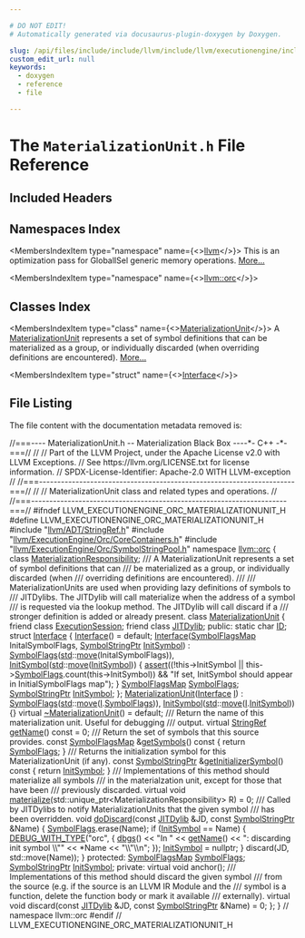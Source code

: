 ```yaml
---

# DO NOT EDIT!
# Automatically generated via docusaurus-plugin-doxygen by Doxygen.

slug: /api/files/include/include/llvm/include/llvm/executionengine/include/llvm/executionengine/orc/materializationunit-h
custom_edit_url: null
keywords:
  - doxygen
  - reference
  - file

---
```





# The `MaterializationUnit.h` File Reference

<DoxygenPage pluginConfig={pluginConfig}>



## Included Headers

<IncludesList>
<IncludesListItem
  filePath="llvm/ADT/StringRef.h"
  permalink="/docs/api/files/include/include/llvm/include/llvm/adt/stringref-h"
  isLocal="true" />
<IncludesListItem
  filePath="llvm/ExecutionEngine/Orc/CoreContainers.h"
  permalink="/docs/api/files/include/include/llvm/include/llvm/executionengine/include/llvm/executionengine/orc/corecontainers-h"
  isLocal="true" />
<IncludesListItem
  filePath="llvm/ExecutionEngine/Orc/SymbolStringPool.h"
  permalink="/docs/api/files/include/include/llvm/include/llvm/executionengine/include/llvm/executionengine/orc/symbolstringpool-h"
  isLocal="true" />
</IncludesList>

## Namespaces Index

<MembersIndex>

<MembersIndexItem
  type="namespace"
  name={<><a href="/docs/api/namespaces/llvm">llvm</a></>}>
This is an optimization pass for GlobalISel generic memory operations. <a href="/docs/api/namespaces/llvm/#details">More...</a>
</MembersIndexItem>

<MembersIndexItem
  type="namespace"
  name={<><a href="/docs/api/namespaces/llvm/orc">llvm::orc</a></>}>
</MembersIndexItem>

</MembersIndex>

## Classes Index

<MembersIndex>

<MembersIndexItem
  type="class"
  name={<><a href="/docs/api/classes/llvm/orc/materializationunit">MaterializationUnit</a></>}>
A <a href="/docs/api/classes/llvm/orc/materializationunit">MaterializationUnit</a> represents a set of symbol definitions that can be materialized as a group, or individually discarded (when overriding definitions are encountered). <a href="/docs/api/classes/llvm/orc/materializationunit/#details">More...</a>
</MembersIndexItem>

<MembersIndexItem
  type="struct"
  name={<><a href="/docs/api/structs/llvm/orc/materializationunit/interface">Interface</a></>}>
</MembersIndexItem>

</MembersIndex>


## File Listing

The file content with the documentation metadata removed is:

<ProgramListing>

<Link id="l00001" /><CodeLine lineNumber="1"><Highlight kind="comment">//===---- MaterializationUnit.h -- Materialization Black Box ----&#42;- C++ -&#42;-===//</Highlight><Highlight kind="normal"></Highlight></CodeLine>
<Link id="l00002" /><CodeLine lineNumber="2"><Highlight kind="normal"></Highlight><Highlight kind="comment">//</Highlight><Highlight kind="normal"></Highlight></CodeLine>
<Link id="l00003" /><CodeLine lineNumber="3"><Highlight kind="normal"></Highlight><Highlight kind="comment">// Part of the LLVM Project, under the Apache License v2.0 with LLVM Exceptions.</Highlight><Highlight kind="normal"></Highlight></CodeLine>
<Link id="l00004" /><CodeLine lineNumber="4"><Highlight kind="normal"></Highlight><Highlight kind="comment">// See https://llvm.org/LICENSE.txt for license information.</Highlight><Highlight kind="normal"></Highlight></CodeLine>
<Link id="l00005" /><CodeLine lineNumber="5"><Highlight kind="normal"></Highlight><Highlight kind="comment">// SPDX-License-Identifier: Apache-2.0 WITH LLVM-exception</Highlight><Highlight kind="normal"></Highlight></CodeLine>
<Link id="l00006" /><CodeLine lineNumber="6"><Highlight kind="normal"></Highlight><Highlight kind="comment">//</Highlight><Highlight kind="normal"></Highlight></CodeLine>
<Link id="l00007" /><CodeLine lineNumber="7"><Highlight kind="normal"></Highlight><Highlight kind="comment">//===----------------------------------------------------------------------===//</Highlight><Highlight kind="normal"></Highlight></CodeLine>
<Link id="l00008" /><CodeLine lineNumber="8"><Highlight kind="normal"></Highlight><Highlight kind="comment">//</Highlight><Highlight kind="normal"></Highlight></CodeLine>
<Link id="l00009" /><CodeLine lineNumber="9"><Highlight kind="normal"></Highlight><Highlight kind="comment">// MaterializationUnit class and related types and operations.</Highlight><Highlight kind="normal"></Highlight></CodeLine>
<Link id="l00010" /><CodeLine lineNumber="10"><Highlight kind="normal"></Highlight><Highlight kind="comment">//</Highlight><Highlight kind="normal"></Highlight></CodeLine>
<Link id="l00011" /><CodeLine lineNumber="11"><Highlight kind="normal"></Highlight><Highlight kind="comment">//===----------------------------------------------------------------------===//</Highlight><Highlight kind="normal"></Highlight></CodeLine>
<Link id="l00012" /><CodeLine lineNumber="12"><Highlight kind="normal"></Highlight></CodeLine>
<Link id="l00013" /><CodeLine lineNumber="13"><Highlight kind="normal"></Highlight><Highlight kind="preprocessor">#ifndef LLVM&#95;EXECUTIONENGINE&#95;ORC&#95;MATERIALIZATIONUNIT&#95;H</Highlight><Highlight kind="normal"></Highlight></CodeLine>
<Link id="l00014" /><CodeLine lineNumber="14"><Highlight kind="normal"></Highlight><Highlight kind="preprocessor">#define LLVM&#95;EXECUTIONENGINE&#95;ORC&#95;MATERIALIZATIONUNIT&#95;H</Highlight><Highlight kind="normal"></Highlight></CodeLine>
<Link id="l00015" /><CodeLine lineNumber="15"><Highlight kind="normal"></Highlight></CodeLine>
<Link id="l00016" /><CodeLine lineNumber="16"><Highlight kind="normal"></Highlight><Highlight kind="preprocessor">#include &quot;<a href="/docs/api/files/include/include/llvm/include/llvm/adt/stringref-h">llvm/ADT/StringRef.h</a>&quot;</Highlight><Highlight kind="normal"></Highlight></CodeLine>
<Link id="l00017" /><CodeLine lineNumber="17"><Highlight kind="normal"></Highlight><Highlight kind="preprocessor">#include &quot;<a href="/docs/api/files/include/include/llvm/include/llvm/executionengine/include/llvm/executionengine/orc/corecontainers-h">llvm/ExecutionEngine/Orc/CoreContainers.h</a>&quot;</Highlight><Highlight kind="normal"></Highlight></CodeLine>
<Link id="l00018" /><CodeLine lineNumber="18"><Highlight kind="normal"></Highlight><Highlight kind="preprocessor">#include &quot;<a href="/docs/api/files/include/include/llvm/include/llvm/executionengine/include/llvm/executionengine/orc/symbolstringpool-h">llvm/ExecutionEngine/Orc/SymbolStringPool.h</a>&quot;</Highlight><Highlight kind="normal"></Highlight></CodeLine>
<Link id="l00019" /><CodeLine lineNumber="19"><Highlight kind="normal"></Highlight></CodeLine>
<Link id="l00020" /><CodeLine lineNumber="20"><Highlight kind="normal"></Highlight><Highlight kind="keyword">namespace </Highlight><Highlight kind="normal"><a href="/docs/api/namespaces/llvm/orc">llvm::orc</a> &#123;</Highlight></CodeLine>
<Link id="l00021" /><CodeLine lineNumber="21"><Highlight kind="normal"></Highlight></CodeLine>
<Link id="l00022" /><CodeLine lineNumber="22"><Highlight kind="normal"></Highlight><Highlight kind="keyword">class </Highlight><Highlight kind="normal"><a href="/docs/api/classes/llvm/orc/materializationresponsibility">MaterializationResponsibility</a>;</Highlight></CodeLine>
<Link id="l00023" /><CodeLine lineNumber="23"><Highlight kind="normal"></Highlight><Highlight kind="comment"></Highlight></CodeLine>
<Link id="l00024" /><CodeLine lineNumber="24"><Highlight kind="comment">/// A MaterializationUnit represents a set of symbol definitions that can</Highlight></CodeLine>
<Link id="l00025" /><CodeLine lineNumber="25"><Highlight kind="comment">///        be materialized as a group, or individually discarded (when</Highlight></CodeLine>
<Link id="l00026" /><CodeLine lineNumber="26"><Highlight kind="comment">///        overriding definitions are encountered).</Highlight></CodeLine>
<Link id="l00027" /><CodeLine lineNumber="27"><Highlight kind="comment">///</Highlight></CodeLine>
<Link id="l00028" /><CodeLine lineNumber="28"><Highlight kind="comment">/// MaterializationUnits are used when providing lazy definitions of symbols to</Highlight></CodeLine>
<Link id="l00029" /><CodeLine lineNumber="29"><Highlight kind="comment">/// JITDylibs. The JITDylib will call materialize when the address of a symbol</Highlight></CodeLine>
<Link id="l00030" /><CodeLine lineNumber="30"><Highlight kind="comment">/// is requested via the lookup method. The JITDylib will call discard if a</Highlight></CodeLine>
<Link id="l00031" /><CodeLine lineNumber="31"><Highlight kind="comment">/// stronger definition is added or already present.</Highlight><Highlight kind="normal"></Highlight></CodeLine>
<Link id="l00032" /><CodeLine lineNumber="32" lineLink="/docs/api/classes/llvm/orc/materializationunit"><Highlight kind="normal"></Highlight><Highlight kind="keyword">class </Highlight><Highlight kind="normal"><a href="/docs/api/classes/llvm/orc/materializationunit/#a1233ea2ef51205e4954cdc12e7bc2d81">MaterializationUnit</a> &#123;</Highlight></CodeLine>
<Link id="l00033" /><CodeLine lineNumber="33" lineLink="/docs/api/classes/llvm/orc/materializationunit/#ae073d99ba71b23b530556f075655fc61"><Highlight kind="normal">  </Highlight><Highlight kind="keyword">friend</Highlight><Highlight kind="normal"> </Highlight><Highlight kind="keyword">class </Highlight><Highlight kind="normal"><a href="/docs/api/classes/llvm/orc/materializationunit/#ae073d99ba71b23b530556f075655fc61">ExecutionSession</a>;</Highlight></CodeLine>
<Link id="l00034" /><CodeLine lineNumber="34" lineLink="/docs/api/classes/llvm/orc/materializationunit/#a235f764fe0f700836f89667ef5a0033b"><Highlight kind="normal">  </Highlight><Highlight kind="keyword">friend</Highlight><Highlight kind="normal"> </Highlight><Highlight kind="keyword">class </Highlight><Highlight kind="normal"><a href="/docs/api/classes/llvm/orc/materializationunit/#a235f764fe0f700836f89667ef5a0033b">JITDylib</a>;</Highlight></CodeLine>
<Link id="l00035" /><CodeLine lineNumber="35"><Highlight kind="normal"></Highlight></CodeLine>
<Link id="l00036" /><CodeLine lineNumber="36"><Highlight kind="normal"></Highlight><Highlight kind="keyword">public</Highlight><Highlight kind="normal">:</Highlight></CodeLine>
<Link id="l00037" /><CodeLine lineNumber="37" lineLink="/docs/api/classes/llvm/orc/materializationunit/#a0f5d75c54ddbca56c0c801d4b7e2870d"><Highlight kind="normal">  </Highlight><Highlight kind="keyword">static</Highlight><Highlight kind="normal"> </Highlight><Highlight kind="keywordtype">char</Highlight><Highlight kind="normal"> <a href="/docs/api/classes/llvm/orc/materializationunit/#a0f5d75c54ddbca56c0c801d4b7e2870d">ID</a>;</Highlight></CodeLine>
<Link id="l00038" /><CodeLine lineNumber="38"><Highlight kind="normal"></Highlight></CodeLine>
<Link id="l00039" /><CodeLine lineNumber="39" lineLink="/docs/api/structs/llvm/orc/materializationunit/interface"><Highlight kind="normal">  </Highlight><Highlight kind="keyword">struct </Highlight><Highlight kind="normal"><a href="/docs/api/structs/llvm/orc/materializationunit/interface/#a3585f891b0227c088a1e39a06bd37fcf">Interface</a> &#123;</Highlight></CodeLine>
<Link id="l00040" /><CodeLine lineNumber="40" lineLink="/docs/api/structs/llvm/orc/materializationunit/interface/#a3585f891b0227c088a1e39a06bd37fcf"><Highlight kind="normal">    <a href="/docs/api/structs/llvm/orc/materializationunit/interface/#a3585f891b0227c088a1e39a06bd37fcf">Interface</a>() = </Highlight><Highlight kind="keywordflow">default</Highlight><Highlight kind="normal">;</Highlight></CodeLine>
<Link id="l00041" /><CodeLine lineNumber="41" lineLink="/docs/api/structs/llvm/orc/materializationunit/interface/#af2bb4a95b8709be923ed176fbc50c71f"><Highlight kind="normal">    <a href="/docs/api/structs/llvm/orc/materializationunit/interface/#af2bb4a95b8709be923ed176fbc50c71f">Interface</a>(<a href="/docs/api/namespaces/llvm/orc/#afd6431981e7fdfd4b5d2794f04d7d913">SymbolFlagsMap</a> InitalSymbolFlags, <a href="/docs/api/classes/llvm/orc/symbolstringptr">SymbolStringPtr</a> <a href="/docs/api/structs/llvm/orc/materializationunit/interface/#ae84ce7aa9f7158e55dde1e5c71e9451b">InitSymbol</a>)</Highlight></CodeLine>
<Link id="l00042" /><CodeLine lineNumber="42"><Highlight kind="normal">        : <a href="/docs/api/structs/llvm/orc/materializationunit/interface/#a01cc8573508b1f5e29fdb4ea78cf2bae">SymbolFlags</a>(<a href="/docs/api/namespaces/std">std</a>::<a href="/docs/api/namespaces/llvm/#abfc9c7ecf70f66901e439f7c04ef3dbb">move</a>(InitalSymbolFlags)),</Highlight></CodeLine>
<Link id="l00043" /><CodeLine lineNumber="43"><Highlight kind="normal">          <a href="/docs/api/structs/llvm/orc/materializationunit/interface/#ae84ce7aa9f7158e55dde1e5c71e9451b">InitSymbol</a>(<a href="/docs/api/namespaces/std">std</a>::<a href="/docs/api/namespaces/llvm/#abfc9c7ecf70f66901e439f7c04ef3dbb">move</a>(<a href="/docs/api/structs/llvm/orc/materializationunit/interface/#ae84ce7aa9f7158e55dde1e5c71e9451b">InitSymbol</a>)) &#123;</Highlight></CodeLine>
<Link id="l00044" /><CodeLine lineNumber="44"><Highlight kind="normal">      <a href="/docs/api/files/lib/lib/target/lib/target/amdgpu/silowercontrolflow-cpp/#a4868c5d81c5ccc98c47aeab6244346a0">assert</a>((!this-&gt;InitSymbol || this-&gt;<a href="/docs/api/structs/llvm/orc/materializationunit/interface/#a01cc8573508b1f5e29fdb4ea78cf2bae">SymbolFlags</a>.count(this-&gt;InitSymbol)) &amp;&amp;</Highlight></CodeLine>
<Link id="l00045" /><CodeLine lineNumber="45"><Highlight kind="normal">             </Highlight><Highlight kind="stringliteral">&quot;If set, InitSymbol should appear in InitialSymbolFlags map&quot;</Highlight><Highlight kind="normal">);</Highlight></CodeLine>
<Link id="l00046" /><CodeLine lineNumber="46"><Highlight kind="normal">    &#125;</Highlight></CodeLine>
<Link id="l00047" /><CodeLine lineNumber="47"><Highlight kind="normal"></Highlight></CodeLine>
<Link id="l00048" /><CodeLine lineNumber="48" lineLink="/docs/api/structs/llvm/orc/materializationunit/interface/#a01cc8573508b1f5e29fdb4ea78cf2bae"><Highlight kind="normal">    <a href="/docs/api/namespaces/llvm/orc/#afd6431981e7fdfd4b5d2794f04d7d913">SymbolFlagsMap</a> <a href="/docs/api/structs/llvm/orc/materializationunit/interface/#a01cc8573508b1f5e29fdb4ea78cf2bae">SymbolFlags</a>;</Highlight></CodeLine>
<Link id="l00049" /><CodeLine lineNumber="49" lineLink="/docs/api/structs/llvm/orc/materializationunit/interface/#ae84ce7aa9f7158e55dde1e5c71e9451b"><Highlight kind="normal">    <a href="/docs/api/classes/llvm/orc/symbolstringptr">SymbolStringPtr</a> <a href="/docs/api/structs/llvm/orc/materializationunit/interface/#ae84ce7aa9f7158e55dde1e5c71e9451b">InitSymbol</a>;</Highlight></CodeLine>
<Link id="l00050" /><CodeLine lineNumber="50"><Highlight kind="normal">  &#125;;</Highlight></CodeLine>
<Link id="l00051" /><CodeLine lineNumber="51"><Highlight kind="normal"></Highlight></CodeLine>
<Link id="l00052" /><CodeLine lineNumber="52" lineLink="/docs/api/classes/llvm/orc/materializationunit/#a1233ea2ef51205e4954cdc12e7bc2d81"><Highlight kind="normal">  <a href="/docs/api/classes/llvm/orc/materializationunit/#a1233ea2ef51205e4954cdc12e7bc2d81">MaterializationUnit</a>(<a href="/docs/api/structs/llvm/orc/materializationunit/interface">Interface</a> <a href="/docs/api/files/lib/lib/support/md5-cpp/#ac0eafdc9ee161b71e7af98af736952fd">I</a>)</Highlight></CodeLine>
<Link id="l00053" /><CodeLine lineNumber="53"><Highlight kind="normal">      : <a href="/docs/api/classes/llvm/orc/materializationunit/#a387220b1a2a52bb23b83009c9c33527a">SymbolFlags</a>(<a href="/docs/api/namespaces/std">std</a>::<a href="/docs/api/namespaces/llvm/#abfc9c7ecf70f66901e439f7c04ef3dbb">move</a>(<a href="/docs/api/files/lib/lib/support/md5-cpp/#ac0eafdc9ee161b71e7af98af736952fd">I</a>.<a href="/docs/api/classes/llvm/orc/materializationunit/#a387220b1a2a52bb23b83009c9c33527a">SymbolFlags</a>)),</Highlight></CodeLine>
<Link id="l00054" /><CodeLine lineNumber="54"><Highlight kind="normal">        <a href="/docs/api/classes/llvm/orc/materializationunit/#a2d3b77ff8ea5f0bcf4ba2ec912ee0c58">InitSymbol</a>(<a href="/docs/api/namespaces/std">std</a>::<a href="/docs/api/namespaces/llvm/#abfc9c7ecf70f66901e439f7c04ef3dbb">move</a>(<a href="/docs/api/files/lib/lib/support/md5-cpp/#ac0eafdc9ee161b71e7af98af736952fd">I</a>.<a href="/docs/api/classes/llvm/orc/materializationunit/#a2d3b77ff8ea5f0bcf4ba2ec912ee0c58">InitSymbol</a>)) &#123;&#125;</Highlight></CodeLine>
<Link id="l00055" /><CodeLine lineNumber="55" lineLink="/docs/api/classes/llvm/orc/materializationunit/#af1519092c27c674e6c01e52e99162fb6"><Highlight kind="normal">  </Highlight><Highlight kind="keyword">virtual</Highlight><Highlight kind="normal"> <a href="/docs/api/classes/llvm/orc/materializationunit/#af1519092c27c674e6c01e52e99162fb6">~MaterializationUnit</a>() = </Highlight><Highlight kind="keywordflow">default</Highlight><Highlight kind="normal">;</Highlight></CodeLine>
<Link id="l00056" /><CodeLine lineNumber="56"><Highlight kind="normal"></Highlight><Highlight kind="comment"></Highlight></CodeLine>
<Link id="l00057" /><CodeLine lineNumber="57"><Highlight kind="comment">  /// Return the name of this materialization unit. Useful for debugging</Highlight></CodeLine>
<Link id="l00058" /><CodeLine lineNumber="58"><Highlight kind="comment">  /// output.</Highlight><Highlight kind="normal"></Highlight></CodeLine>
<Link id="l00059" /><CodeLine lineNumber="59" lineLink="/docs/api/classes/llvm/orc/materializationunit/#a1c2e2986d77d9e3cc3d1c64e6e8f35ad"><Highlight kind="normal">  </Highlight><Highlight kind="keyword">virtual</Highlight><Highlight kind="normal"> <a href="/docs/api/classes/llvm/stringref">StringRef</a> <a href="/docs/api/classes/llvm/orc/materializationunit/#a1c2e2986d77d9e3cc3d1c64e6e8f35ad">getName</a>() </Highlight><Highlight kind="keyword">const</Highlight><Highlight kind="normal"> = 0;</Highlight></CodeLine>
<Link id="l00060" /><CodeLine lineNumber="60"><Highlight kind="normal"></Highlight><Highlight kind="comment"></Highlight></CodeLine>
<Link id="l00061" /><CodeLine lineNumber="61"><Highlight kind="comment">  /// Return the set of symbols that this source provides.</Highlight><Highlight kind="normal"></Highlight></CodeLine>
<Link id="l00062" /><CodeLine lineNumber="62" lineLink="/docs/api/classes/llvm/orc/materializationunit/#a4801b1c74dd252cadcf1ff1fd9852a83"><Highlight kind="normal">  </Highlight><Highlight kind="keyword">const</Highlight><Highlight kind="normal"> <a href="/docs/api/namespaces/llvm/orc/#afd6431981e7fdfd4b5d2794f04d7d913">SymbolFlagsMap</a> &amp;<a href="/docs/api/classes/llvm/orc/materializationunit/#a4801b1c74dd252cadcf1ff1fd9852a83">getSymbols</a>()</Highlight><Highlight kind="keyword"> const </Highlight><Highlight kind="normal">&#123; </Highlight><Highlight kind="keywordflow">return</Highlight><Highlight kind="normal"> <a href="/docs/api/classes/llvm/orc/materializationunit/#a387220b1a2a52bb23b83009c9c33527a">SymbolFlags</a>; &#125;</Highlight></CodeLine>
<Link id="l00063" /><CodeLine lineNumber="63"><Highlight kind="normal"></Highlight><Highlight kind="comment"></Highlight></CodeLine>
<Link id="l00064" /><CodeLine lineNumber="64"><Highlight kind="comment">  /// Returns the initialization symbol for this MaterializationUnit (if any).</Highlight><Highlight kind="normal"></Highlight></CodeLine>
<Link id="l00065" /><CodeLine lineNumber="65" lineLink="/docs/api/classes/llvm/orc/materializationunit/#a99d1933cb59ec5527b4c025ae7027216"><Highlight kind="normal">  </Highlight><Highlight kind="keyword">const</Highlight><Highlight kind="normal"> <a href="/docs/api/classes/llvm/orc/symbolstringptr">SymbolStringPtr</a> &amp;<a href="/docs/api/classes/llvm/orc/materializationunit/#a99d1933cb59ec5527b4c025ae7027216">getInitializerSymbol</a>()</Highlight><Highlight kind="keyword"> const </Highlight><Highlight kind="normal">&#123; </Highlight><Highlight kind="keywordflow">return</Highlight><Highlight kind="normal"> <a href="/docs/api/classes/llvm/orc/materializationunit/#a2d3b77ff8ea5f0bcf4ba2ec912ee0c58">InitSymbol</a>; &#125;</Highlight></CodeLine>
<Link id="l00066" /><CodeLine lineNumber="66"><Highlight kind="normal"></Highlight><Highlight kind="comment"></Highlight></CodeLine>
<Link id="l00067" /><CodeLine lineNumber="67"><Highlight kind="comment">  /// Implementations of this method should materialize all symbols</Highlight></CodeLine>
<Link id="l00068" /><CodeLine lineNumber="68"><Highlight kind="comment">  ///        in the materialzation unit, except for those that have been</Highlight></CodeLine>
<Link id="l00069" /><CodeLine lineNumber="69"><Highlight kind="comment">  ///        previously discarded.</Highlight><Highlight kind="normal"></Highlight></CodeLine>
<Link id="l00070" /><CodeLine lineNumber="70"><Highlight kind="normal">  </Highlight><Highlight kind="keyword">virtual</Highlight><Highlight kind="normal"> </Highlight><Highlight kind="keywordtype">void</Highlight><Highlight kind="normal"></Highlight></CodeLine>
<Link id="l00071" /><CodeLine lineNumber="71" lineLink="/docs/api/classes/llvm/orc/materializationunit/#a799a73fe8db7676284a0dca2186f77fe"><Highlight kind="normal">  <a href="/docs/api/classes/llvm/orc/materializationunit/#a799a73fe8db7676284a0dca2186f77fe">materialize</a>(std::unique&#95;ptr&lt;MaterializationResponsibility&gt; R) = 0;</Highlight></CodeLine>
<Link id="l00072" /><CodeLine lineNumber="72"><Highlight kind="normal"></Highlight><Highlight kind="comment"></Highlight></CodeLine>
<Link id="l00073" /><CodeLine lineNumber="73"><Highlight kind="comment">  /// Called by JITDylibs to notify MaterializationUnits that the given symbol</Highlight></CodeLine>
<Link id="l00074" /><CodeLine lineNumber="74"><Highlight kind="comment">  /// has been overridden.</Highlight><Highlight kind="normal"></Highlight></CodeLine>
<Link id="l00075" /><CodeLine lineNumber="75" lineLink="/docs/api/classes/llvm/orc/materializationunit/#ab8c8d446cce25395b56f033db03591f7"><Highlight kind="normal">  </Highlight><Highlight kind="keywordtype">void</Highlight><Highlight kind="normal"> <a href="/docs/api/classes/llvm/orc/materializationunit/#ab8c8d446cce25395b56f033db03591f7">doDiscard</a>(</Highlight><Highlight kind="keyword">const</Highlight><Highlight kind="normal"> <a href="/docs/api/classes/llvm/orc/materializationunit/#a235f764fe0f700836f89667ef5a0033b">JITDylib</a> &amp;JD, </Highlight><Highlight kind="keyword">const</Highlight><Highlight kind="normal"> <a href="/docs/api/classes/llvm/orc/symbolstringptr">SymbolStringPtr</a> &amp;Name) &#123;</Highlight></CodeLine>
<Link id="l00076" /><CodeLine lineNumber="76"><Highlight kind="normal">    <a href="/docs/api/classes/llvm/orc/materializationunit/#a387220b1a2a52bb23b83009c9c33527a">SymbolFlags</a>.erase(Name);</Highlight></CodeLine>
<Link id="l00077" /><CodeLine lineNumber="77"><Highlight kind="normal">    </Highlight><Highlight kind="keywordflow">if</Highlight><Highlight kind="normal"> (<a href="/docs/api/classes/llvm/orc/materializationunit/#a2d3b77ff8ea5f0bcf4ba2ec912ee0c58">InitSymbol</a> == Name) &#123;</Highlight></CodeLine>
<Link id="l00078" /><CodeLine lineNumber="78"><Highlight kind="normal">      <a href="/docs/api/files/include/include/llvm/include/llvm/support/debug-h/#a3fcdc9f30e5e8b9ea4da99868a8ae4a9">DEBUG&#95;WITH&#95;TYPE</a>(</Highlight><Highlight kind="stringliteral">&quot;orc&quot;</Highlight><Highlight kind="normal">, &#123;</Highlight></CodeLine>
<Link id="l00079" /><CodeLine lineNumber="79"><Highlight kind="normal">        <a href="/docs/api/namespaces/llvm/#a7c46c742c31be54870e2038048e6b391">dbgs</a>() &lt;&lt; </Highlight><Highlight kind="stringliteral">&quot;In &quot;</Highlight><Highlight kind="normal"> &lt;&lt; <a href="/docs/api/classes/llvm/orc/materializationunit/#a1c2e2986d77d9e3cc3d1c64e6e8f35ad">getName</a>() &lt;&lt; </Highlight><Highlight kind="stringliteral">&quot;: discarding init symbol \\&quot;&quot;</Highlight><Highlight kind="normal"></Highlight></CodeLine>
<Link id="l00080" /><CodeLine lineNumber="80"><Highlight kind="normal">               &lt;&lt; &#42;Name &lt;&lt; </Highlight><Highlight kind="stringliteral">&quot;\\&quot;\\n&quot;</Highlight><Highlight kind="normal">;</Highlight></CodeLine>
<Link id="l00081" /><CodeLine lineNumber="81"><Highlight kind="normal">      &#125;);</Highlight></CodeLine>
<Link id="l00082" /><CodeLine lineNumber="82"><Highlight kind="normal">      <a href="/docs/api/classes/llvm/orc/materializationunit/#a2d3b77ff8ea5f0bcf4ba2ec912ee0c58">InitSymbol</a> = </Highlight><Highlight kind="keyword">nullptr</Highlight><Highlight kind="normal">;</Highlight></CodeLine>
<Link id="l00083" /><CodeLine lineNumber="83"><Highlight kind="normal">    &#125;</Highlight></CodeLine>
<Link id="l00084" /><CodeLine lineNumber="84"><Highlight kind="normal">    discard(JD, std::move(Name));</Highlight></CodeLine>
<Link id="l00085" /><CodeLine lineNumber="85"><Highlight kind="normal">  &#125;</Highlight></CodeLine>
<Link id="l00086" /><CodeLine lineNumber="86"><Highlight kind="normal"></Highlight></CodeLine>
<Link id="l00087" /><CodeLine lineNumber="87"><Highlight kind="normal"></Highlight><Highlight kind="keyword">protected</Highlight><Highlight kind="normal">:</Highlight></CodeLine>
<Link id="l00088" /><CodeLine lineNumber="88" lineLink="/docs/api/classes/llvm/orc/materializationunit/#a387220b1a2a52bb23b83009c9c33527a"><Highlight kind="normal">  <a href="/docs/api/namespaces/llvm/orc/#afd6431981e7fdfd4b5d2794f04d7d913">SymbolFlagsMap</a> <a href="/docs/api/classes/llvm/orc/materializationunit/#a387220b1a2a52bb23b83009c9c33527a">SymbolFlags</a>;</Highlight></CodeLine>
<Link id="l00089" /><CodeLine lineNumber="89" lineLink="/docs/api/classes/llvm/orc/materializationunit/#a2d3b77ff8ea5f0bcf4ba2ec912ee0c58"><Highlight kind="normal">  <a href="/docs/api/classes/llvm/orc/symbolstringptr">SymbolStringPtr</a> <a href="/docs/api/classes/llvm/orc/materializationunit/#a2d3b77ff8ea5f0bcf4ba2ec912ee0c58">InitSymbol</a>;</Highlight></CodeLine>
<Link id="l00090" /><CodeLine lineNumber="90"><Highlight kind="normal"></Highlight></CodeLine>
<Link id="l00091" /><CodeLine lineNumber="91"><Highlight kind="normal"></Highlight><Highlight kind="keyword">private</Highlight><Highlight kind="normal">:</Highlight></CodeLine>
<Link id="l00092" /><CodeLine lineNumber="92"><Highlight kind="normal">  </Highlight><Highlight kind="keyword">virtual</Highlight><Highlight kind="normal"> </Highlight><Highlight kind="keywordtype">void</Highlight><Highlight kind="normal"> anchor();</Highlight></CodeLine>
<Link id="l00093" /><CodeLine lineNumber="93"><Highlight kind="normal"></Highlight><Highlight kind="comment"></Highlight></CodeLine>
<Link id="l00094" /><CodeLine lineNumber="94"><Highlight kind="comment">  /// Implementations of this method should discard the given symbol</Highlight></CodeLine>
<Link id="l00095" /><CodeLine lineNumber="95"><Highlight kind="comment">  ///        from the source (e.g. if the source is an LLVM IR Module and the</Highlight></CodeLine>
<Link id="l00096" /><CodeLine lineNumber="96"><Highlight kind="comment">  ///        symbol is a function, delete the function body or mark it available</Highlight></CodeLine>
<Link id="l00097" /><CodeLine lineNumber="97"><Highlight kind="comment">  ///        externally).</Highlight><Highlight kind="normal"></Highlight></CodeLine>
<Link id="l00098" /><CodeLine lineNumber="98"><Highlight kind="normal">  </Highlight><Highlight kind="keyword">virtual</Highlight><Highlight kind="normal"> </Highlight><Highlight kind="keywordtype">void</Highlight><Highlight kind="normal"> discard(</Highlight><Highlight kind="keyword">const</Highlight><Highlight kind="normal"> <a href="/docs/api/classes/llvm/orc/materializationunit/#a235f764fe0f700836f89667ef5a0033b">JITDylib</a> &amp;JD, </Highlight><Highlight kind="keyword">const</Highlight><Highlight kind="normal"> <a href="/docs/api/classes/llvm/orc/symbolstringptr">SymbolStringPtr</a> &amp;Name) = 0;</Highlight></CodeLine>
<Link id="l00099" /><CodeLine lineNumber="99"><Highlight kind="normal">&#125;;</Highlight></CodeLine>
<Link id="l00100" /><CodeLine lineNumber="100"><Highlight kind="normal"></Highlight></CodeLine>
<Link id="l00101" /><CodeLine lineNumber="101"><Highlight kind="normal">&#125; </Highlight><Highlight kind="comment">// namespace llvm::orc</Highlight><Highlight kind="normal"></Highlight></CodeLine>
<Link id="l00102" /><CodeLine lineNumber="102"><Highlight kind="normal"></Highlight></CodeLine>
<Link id="l00103" /><CodeLine lineNumber="103"><Highlight kind="normal"></Highlight><Highlight kind="preprocessor">#endif </Highlight><Highlight kind="comment">// LLVM&#95;EXECUTIONENGINE&#95;ORC&#95;MATERIALIZATIONUNIT&#95;H</Highlight><Highlight kind="normal"></Highlight></CodeLine>

</ProgramListing>

</DoxygenPage>
